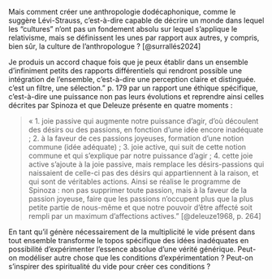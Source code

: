 Mais comment créer une anthropologie dodécaphonique, comme le suggère Lévi-Strauss, c’est-à-dire capable de décrire un monde dans lequel les “cultures” n’ont pas un fondement absolu sur lequel s’applique le relativisme, mais se définissent les unes par rapport aux autres, y compris, bien sûr, la culture de l’anthropologue ? [@surrallés2024]

Je produis un accord chaque fois que je peux établir dans un ensemble d'infiniment petits des rapports différentiels qui rendront possible une intégration de l'ensemble, c'est-à-dire une perception claire et distinguée. c'est un filtre, une sélection." p. 179 par un rapport une éthique spécifique, c'est-à-dire une puissance non pas leurs évolutions et reprendre ainsi celles décrites par Spinoza et que Deleuze présente en quatre moments :

> « 1. joie passive qui augmente notre puissance d'agir, d'où découlent des désirs ou des passions, en fonction d'une idée encore inadéquate ; 2. à la faveur de ces passions joyeuses, formation d'une notion commune (idée adéquate) ; 3. joie active, qui suit de cette notion commune et qui s'explique par notre puissance d'agir ; 4. cette joie active s'ajoute à la joie passive, mais remplace les désirs-passions qui naissaient de celle-ci pas des désirs qui appartiennent à la raison, et qui sont de véritables actions. Ainsi se réalise le programme de Spinoza : non pas supprimer toute passion, mais à la faveur de la passion joyeuse, faire que les passions n'occupent plus que la plus petite partie de nous-même et que notre pouvoir d'être affecté soit rempli par un maximum d'affections actives." [@deleuze1968, p. 264]

 En tant qu'il génère nécessairement de la multiplicité le vide présent dans tout ensemble transforme le topos spécifique des idées inadéquates en possibilité d'expérimenter l'essence absolue d'une vérité générique.
Peut-on modéliser autre chose que les conditions d'expérimentation ? Peut-on s'inspirer des spiritualité du vide pour créer ces conditions ?